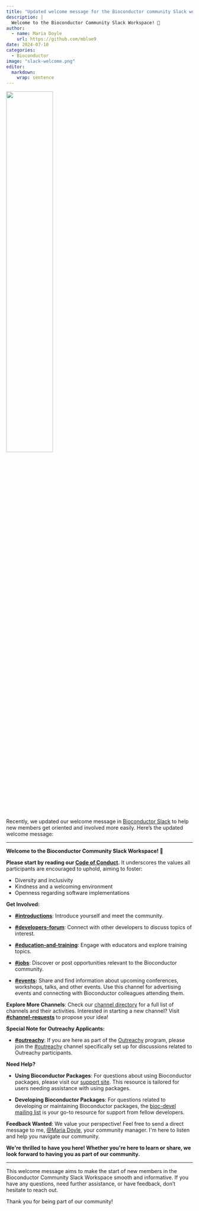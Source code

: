 ```yaml
---
title: "Updated welcome message for the Bioconductor community Slack workspace"
description: |
  Welcome to the Bioconductor Community Slack Workspace! 🎉
author:
  - name: Maria Doyle
    url: https://github.com/mblue9
date: 2024-07-10
categories:
  - Bioconductor
image: "slack-welcome.png"
editor: 
  markdown: 
    wrap: sentence
---
```


![](slack-welcome.png){ width=50% fig-align="center"}

Recently, we updated our welcome message in [Bioconductor Slack](https://slack.bioconductor.org) to help new members get oriented and involved more easily.
Here's the updated welcome message:

------------------------------------------------------------------------

**Welcome to the Bioconductor Community Slack Workspace! 🎉**

**Please start by reading our [Code of Conduct](https://bioconductor.org/about/code-of-conduct/).** It underscores the values all participants are encouraged to uphold, aiming to foster:

-   Diversity and inclusivity
-   Kindness and a welcoming environment
-   Openness regarding software implementations

**Get Involved:**

-   [**#introductions**](https://community-bioc.slack.com/archives/C36B0HK7W): Introduce yourself and meet the community.

-   [**#developers-forum**](https://community-bioc.slack.com/archives/CLUJWDQF4): Connect with other developers to discuss topics of interest.

-   [**#education-and-training**](https://community-bioc.slack.com/archives/CUKAPEE1Y): Engage with educators and explore training topics.

-   [**#jobs**](https://community-bioc.slack.com/archives/CMC6T5KJ8): Discover or post opportunities relevant to the Bioconductor community.

-   [**#events**](https://community-bioc.slack.com/archives/C073Y21R02W)**:** Share and find information about upcoming conferences, workshops, talks, and other events.
    Use this channel for advertising events and connecting with Bioconductor colleagues attending them.

**Explore More Channels**: Check our [channel directory](https://bioconductor.github.io/BiocSlack/BiocSlack.html) for a full list of channels and their activities.
Interested in starting a new channel?
Visit [**#channel-requests**](https://community-bioc.slack.com/archives/C072RJ549JS) to propose your idea!

**Special Note for Outreachy Applicants:**

-   [**#outreachy**](https://community-bioc.slack.com/archives/C037LN1HQDB): If you are here as part of the [Outreachy](https://www.outreachy.org/) program, please join the [#outreachy](https://community-bioc.slack.com/archives/C037LN1HQDB) channel specifically set up for discussions related to Outreachy participants.

**Need Help?**

-   **Using Bioconductor Packages**: For questions about using Bioconductor packages, please visit our [support site](https://support.bioconductor.org/).
    This resource is tailored for users needing assistance with using packages.

-   **Developing Bioconductor Packages**: For questions related to developing or maintaining Bioconductor packages, the [bioc-devel mailing list](https://stat.ethz.ch/mailman/listinfo/bioc-devel) is your go-to resource for support from fellow developers.

**Feedback Wanted**: We value your perspective!
Feel free to send a direct message to me, [\@Maria Doyle](https://community-bioc.slack.com/team/U014DQGP3SP), your community manager.
I\'m here to listen and help you navigate our community.

**We\'re thrilled to have you here! Whether you\'re here to learn or share, we look forward to having you as part of our community.**

------------------------------------------------------------------------

This welcome message aims to make the start of new members in the Bioconductor Community Slack Workspace smooth and informative.
If you have any questions, need further assistance, or have feedback, don't hesitate to reach out.

Thank you for being part of our community!
